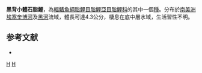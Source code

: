 {{Speciesbox 
| taxon = Microschemobrycon melanotus
| status = NE
| status_system = IUCN3.1
| authority =  [[Eigenmann|Eigenmann]], 1912
| synonyms = *''Aphyocharax melanotus''<br /><small>Eigenmann, 1912</small>
}}
'''黑背小體石脂鯉'''，為[[輻鰭魚綱|輻鰭魚綱]][[脂鯉目|脂鯉目]][[脂鯉亞目|脂鯉亞目]][[脂鯉科|脂鯉科]]的其中一個[[種|種]]。分布於[[南美洲|南美洲]][[埃塞奎博河|埃塞奎博河]]及[[黑河|黑河]]流域，體長可達4.3公分，棲息在底中層水域，生活習性不明。

==参考文献==
{{refbegin}}
*{{FishBase_species|genus=Microschemobrycon|species=melanotus|year=2014|month=1}}
{{refend}}

{{Taxonbar|from=Q6406924}}

[[Category:小體石脂鯉屬|H]]
[[Category:1912年描述的鱼类|H]]


{{魚類小作品}}